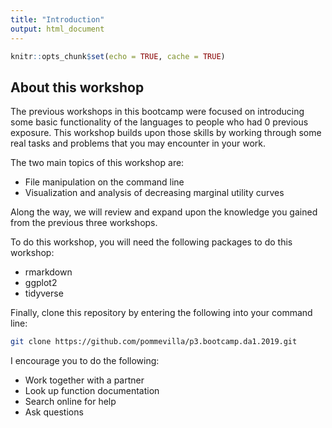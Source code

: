 ```yaml
---
title: "Introduction"
output: html_document
---
```


```r
knitr::opts_chunk$set(echo = TRUE, cache = TRUE)
```

## About this workshop

The previous workshops in this bootcamp were focused on introducing some basic functionality of the languages to people who had 0 previous exposure. This workshop builds upon those skills by working through some real tasks and problems that you may encounter in your work.

The two main topics of this workshop are:

* File manipulation on the command line 
* Visualization and analysis of decreasing marginal utility curves

Along the way, we will review and expand upon the knowledge you gained from the previous three workshops. 

To do this workshop, you will need the following packages to do this workshop:

* rmarkdown
* ggplot2
* tidyverse

Finally, clone this repository by entering the following into your command line:

```bash
git clone https://github.com/pommevilla/p3.bootcamp.da1.2019.git
```

I encourage you to do the following:

* Work together with a partner
* Look up function documentation
* Search online for help
* Ask questions

[p3-landing]: https://www.predictivephenomicsinplants.iastate.edu/
[intro-to-r]: https://github.com/pommevilla/p3.bootcamp.r.2019
[intro-to-python]: https://github.com/pommevilla/p3.bootcamp.python.2019
[paul-github]: https://github.com/pommevilla
[intro-to-unix]: https://github.com/skDooley/shell_tutorial
[shane-github]: https://github.com/skDooley
[data-1]: https://github.com/pommevilla/p3.bootcamp.da1.2019
